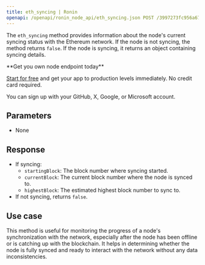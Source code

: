 ---
title: eth_syncing | Ronin
openapi: /openapi/ronin_node_api/eth_syncing.json POST /3997273fc956a67dc6982384500e669e
---

The `eth_syncing` method provides information about the node's current syncing status with the Ethereum network. If the node is not syncing, the method returns `false`. If the node is syncing, it returns an object containing syncing details.

<Check>
**Get you own node endpoint today**

[Start for free](https://console.chainstack.com/) and get your app to production levels immediately. No credit card required.

You can sign up with your GitHub, X, Google, or Microsoft account.
</Check>


## Parameters

* None

## Response

* If syncing:
  + `startingBlock`: The block number where syncing started.
  + `currentBlock`: The current block number where the node is synced to.
  + `highestBlock`: The estimated highest block number to sync to.
* If not syncing, returns `false`.

## Use case

This method is useful for monitoring the progress of a node's synchronization with the network, especially after the node has been offline or is catching up with the blockchain. It helps in determining whether the node is fully synced and ready to interact with the network without any data inconsistencies.
